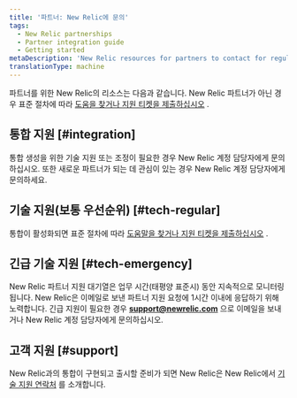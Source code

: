 ```yaml
---
title: '파트너: New Relic에 문의'
tags:
  - New Relic partnerships
  - Partner integration guide
  - Getting started
metaDescription: 'New Relic resources for partners to contact for regular or emergency assistance for integrations, and post-implementation technical support.'
translationType: machine
---
```


파트너를 위한 New Relic의 리소스는 다음과 같습니다. New Relic 파트너가 아닌 경우 표준 절차에 따라 [도움을 찾거나 지원 티켓을 제출하십시오](/docs/using-new-relic/welcome-new-relic/getting-started/find-help-or-file-support-ticket) .

## 통합 지원 [#integration]

통합 생성을 위한 기술 지원 또는 조정이 필요한 경우 New Relic 계정 담당자에게 문의하십시오. 또한 새로운 파트너가 되는 데 관심이 있는 경우 New Relic 계정 담당자에게 문의하세요.

## 기술 지원(보통 우선순위) [#tech-regular]

통합이 활성화되면 표준 절차에 따라 [도움말을 찾거나 지원 티켓을 제출하십시오](/docs/using-new-relic/welcome-new-relic/getting-started/find-help-or-file-support-ticket) .

## 긴급 기술 지원 [#tech-emergency]

New Relic 파트너 지원 대기열은 업무 시간(태평양 표준시) 동안 지속적으로 모니터링됩니다. New Relic은 이메일로 보낸 파트너 지원 요청에 1시간 이내에 응답하기 위해 노력합니다. 긴급 지원이 필요한 경우 **support@newrelic.com** 으로 이메일을 보내거나 New Relic 계정 담당자에게 문의하십시오.

## 고객 지원 [#support]

New Relic과의 통합이 구현되고 출시할 준비가 되면 New Relic은 New Relic에서 [기술 지원 연락처](/docs/accounts-partnerships/partnerships/partner-integration-guide/support) 를 소개합니다.